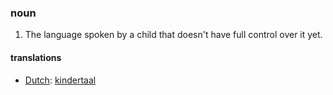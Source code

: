 ===noun===
#The language spoken by a child that doesn't have full control over it yet.

====translations====
*[[Dutch]]: [[kindertaal]]